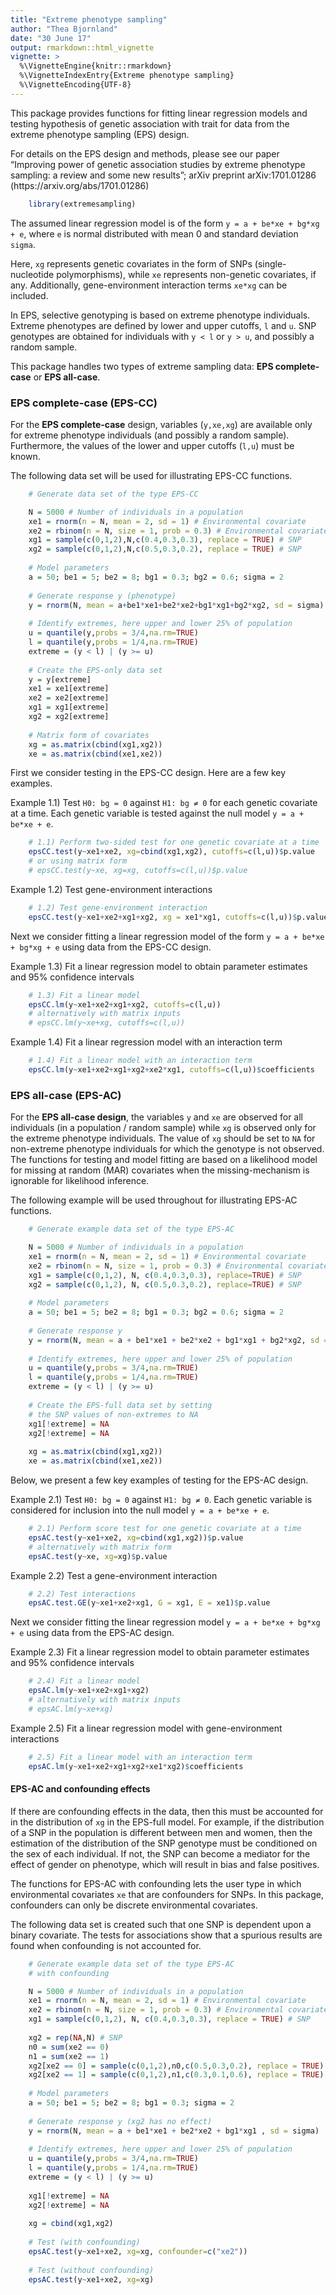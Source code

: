 ```yaml
---
title: "Extreme phenotype sampling"
author: "Thea Bjornland"
date: "30 June 17"
output: rmarkdown::html_vignette
vignette: >
  %\VignetteEngine{knitr::rmarkdown}
  %\VignetteIndexEntry{Extreme phenotype sampling}
  %\VignetteEncoding{UTF-8}
---
```


This package provides functions for fitting linear regression models
and testing hypothesis of genetic association with trait
for data from the extreme phenotype sampling (EPS) design.

For details on the EPS design and methods, please see our paper "Improving power of genetic association studies by extreme phenotype sampling: a review and some new results"; 
arXiv preprint arXiv:1701.01286 (https://arxiv.org/abs/1701.01286)


```r
    library(extremesampling)
```

The assumed linear regression model is of the form
`y = a + be*xe + bg*xg + e`, where `e` is normal distributed with mean 0 and 
standard deviation `sigma`.

Here, `xg` represents genetic covariates in the form of SNPs (single-nucleotide
polymorphisms), while `xe` represents non-genetic covariates, if any. 
Additionally, gene-environment interaction terms `xe*xg` can be included. 

In EPS, selective genotyping is based on extreme phenotype
individuals. Extreme phenotypes are defined by lower and upper cutoffs, `l` 
and `u`. SNP genotypes are obtained for individuals with `y < l` 
or `y > u`, and possibly a random sample.

This package handles two types of extreme sampling data: 
**EPS complete-case** or **EPS all-case**.

### EPS complete-case (EPS-CC)

For the **EPS complete-case** design, variables (`y,xe,xg`) are available only 
for extreme phenotype individuals (and possibly a random sample). 
Furthermore, the values of the lower and upper cutoffs (`l,u`) must be known.

The following data set will be used for illustrating EPS-CC functions. 

```r
    # Generate data set of the type EPS-CC

    N = 5000 # Number of individuals in a population
    xe1 = rnorm(n = N, mean = 2, sd = 1) # Environmental covariate
    xe2 = rbinom(n = N, size = 1, prob = 0.3) # Environmental covariate
    xg1 = sample(c(0,1,2),N,c(0.4,0.3,0.3), replace = TRUE) # SNP
    xg2 = sample(c(0,1,2),N,c(0.5,0.3,0.2), replace = TRUE) # SNP
    
    # Model parameters
    a = 50; be1 = 5; be2 = 8; bg1 = 0.3; bg2 = 0.6; sigma = 2
    
    # Generate response y (phenotype)
    y = rnorm(N, mean = a+be1*xe1+be2*xe2+bg1*xg1+bg2*xg2, sd = sigma)
    
    # Identify extremes, here upper and lower 25% of population
    u = quantile(y,probs = 3/4,na.rm=TRUE)
    l = quantile(y,probs = 1/4,na.rm=TRUE)
    extreme = (y < l) | (y >= u)
    
    # Create the EPS-only data set
    y = y[extreme]
    xe1 = xe1[extreme]
    xe2 = xe2[extreme]
    xg1 = xg1[extreme]
    xg2 = xg2[extreme]
    
    # Matrix form of covariates
    xg = as.matrix(cbind(xg1,xg2))
    xe = as.matrix(cbind(xe1,xe2))
```

First we consider testing in the EPS-CC design. Here are a few key examples.

Example 1.1) Test `H0: bg = 0` against `H1: bg ≠ 0` for 
each genetic covariate at a time. Each genetic variable is 
tested against the null model `y = a + be*xe + e`.

```r
    # 1.1) Perform two-sided test for one genetic covariate at a time
    epsCC.test(y~xe1+xe2, xg=cbind(xg1,xg2), cutoffs=c(l,u))$p.value
    # or using matrix form
    # epsCC.test(y~xe, xg=xg, cutoffs=c(l,u))$p.value
```

Example 1.2) Test gene-environment interactions

```r
    # 1.2) Test gene-environment interaction
    epsCC.test(y~xe1+xe2+xg1+xg2, xg = xe1*xg1, cutoffs=c(l,u))$p.value
```

Next we consider fitting a linear regression model of the form
`y = a + be*xe + bg*xg + e` using data from the EPS-CC design. 

Example 1.3) Fit a linear regression model to obtain parameter estimates 
and 95% confidence intervals

```r
    # 1.3) Fit a linear model
    epsCC.lm(y~xe1+xe2+xg1+xg2, cutoffs=c(l,u))
    # alternatively with matrix inputs
    # epsCC.lm(y~xe+xg, cutoffs=c(l,u))
```

Example 1.4) Fit a linear regression model with an interaction term

```r
    # 1.4) Fit a linear model with an interaction term
    epsCC.lm(y~xe1+xe2+xg1+xg2+xe2*xg1, cutoffs=c(l,u))$coefficients
```

### EPS all-case (EPS-AC)

For the **EPS all-case design**, the variables `y` and `xe` are observed for 
all individuals (in a population / random sample) while `xg` is observed only
for the extreme phenotype individuals. The value of `xg` should be set to 
`NA` for non-extreme phenotype individuals for which the genotype is not
observed. The functions for testing and
model fitting are based on a likelihood model for missing at random (MAR) 
covariates when the missing-mechanism is ignorable for likelihood inference. 

The following example will be used throughout for illustrating EPS-AC
functions. 

```r
    # Generate example data set of the type EPS-AC

    N = 5000 # Number of individuals in a population
    xe1 = rnorm(n = N, mean = 2, sd = 1) # Environmental covariate
    xe2 = rbinom(n = N, size = 1, prob = 0.3) # Environmental covariate
    xg1 = sample(c(0,1,2), N, c(0.4,0.3,0.3), replace=TRUE) # SNP
    xg2 = sample(c(0,1,2), N, c(0.5,0.3,0.2), replace=TRUE) # SNP
    
    # Model parameters
    a = 50; be1 = 5; be2 = 8; bg1 = 0.3; bg2 = 0.6; sigma = 2
    
    # Generate response y
    y = rnorm(N, mean = a + be1*xe1 + be2*xe2 + bg1*xg1 + bg2*xg2, sd = sigma)
    
    # Identify extremes, here upper and lower 25% of population
    u = quantile(y,probs = 3/4,na.rm=TRUE)
    l = quantile(y,probs = 1/4,na.rm=TRUE)
    extreme = (y < l) | (y >= u)
    
    # Create the EPS-full data set by setting
    # the SNP values of non-extremes to NA
    xg1[!extreme] = NA
    xg2[!extreme] = NA
    
    xg = as.matrix(cbind(xg1,xg2))
    xe = as.matrix(cbind(xe1,xe2))
```


Below, we present a few key examples of testing for the EPS-AC design.

Example 2.1) Test `H0: bg = 0` against `H1: bg ≠ 0`. Each genetic variable is 
considered for inclusion into the  null model `y = a + be*xe + e`.

```r
    # 2.1) Perform score test for one genetic covariate at a time
    epsAC.test(y~xe1+xe2, xg=cbind(xg1,xg2))$p.value
    # alternatively with matrix form
    epsAC.test(y~xe, xg=xg)$p.value
```

Example 2.2) Test a gene-environment interaction
```r
    # 2.2) Test interactions
    epsAC.test.GE(y~xe1+xe2+xg1, G = xg1, E = xe1)$p.value
```

Next we consider fitting the linear regression model 
`y = a + be*xe + bg*xg + e` using data from the EPS-AC design.

Example 2.3) Fit a linear regression model to obtain parameter estimates 
and 95% confidence intervals
```r
    # 2.4) Fit a linear model
    epsAC.lm(y~xe1+xe2+xg1+xg2)
    # alternatively with matrix inputs
    # epsAC.lm(y~xe+xg)
```

Example 2.5) Fit a linear regression model with gene-environment interactions

```r
    # 2.5) Fit a linear model with an interaction term
    epsAC.lm(y~xe1+xe2+xg1+xg2+xe1*xg2)$coefficients
```

#### EPS-AC and confounding effects

If there are confounding effects in the data, then this must
be accounted for in the distribution of `xg` in the EPS-full 
model. For example, if the distribution of a SNP in the population is 
different between men and women, then the estimation of the distribution of 
the SNP genotype must be conditioned on the sex of each individual. 
If not, the SNP can become a mediator for the effect
of gender on phenotype, which will result in bias and false positives. 

The functions for EPS-AC with confounding lets the user type in which 
environmental covariates `xe` that are confounders for SNPs. In this package,
confounders can only be discrete environmental covariates.

The following data set is created such that one SNP is dependent upon a 
binary covariate. The tests for associations show that a spurious results
are found when confounding is not accounted for.


```r
    # Generate example data set of the type EPS-AC
    # with confounding

    N = 5000 # Number of individuals in a population
    xe1 = rnorm(n = N, mean = 2, sd = 1) # Environmental covariate
    xe2 = rbinom(n = N, size = 1, prob = 0.3) # Environmental covariate
    xg1 = sample(c(0,1,2), N, c(0.4,0.3,0.3), replace = TRUE) # SNP
    
    xg2 = rep(NA,N) # SNP
    n0 = sum(xe2 == 0)
    n1 = sum(xe2 == 1)
    xg2[xe2 == 0] = sample(c(0,1,2),n0,c(0.5,0.3,0.2), replace = TRUE)
    xg2[xe2 == 1] = sample(c(0,1,2),n1,c(0.3,0.1,0.6), replace = TRUE)
    
    # Model parameters
    a = 50; be1 = 5; be2 = 8; bg1 = 0.3; sigma = 2
    
    # Generate response y (xg2 has no effect)
    y = rnorm(N, mean = a + be1*xe1 + be2*xe2 + bg1*xg1 , sd = sigma)
    
    # Identify extremes, here upper and lower 25% of population
    u = quantile(y,probs = 3/4,na.rm=TRUE)
    l = quantile(y,probs = 1/4,na.rm=TRUE)
    extreme = (y < l) | (y >= u)
    
    xg1[!extreme] = NA
    xg2[!extreme] = NA
    
    xg = cbind(xg1,xg2)
    
    # Test (with confounding)
    epsAC.test(y~xe1+xe2, xg=xg, confounder=c("xe2"))
    
    # Test (without confounding)
    epsAC.test(y~xe1+xe2, xg=xg)
```

